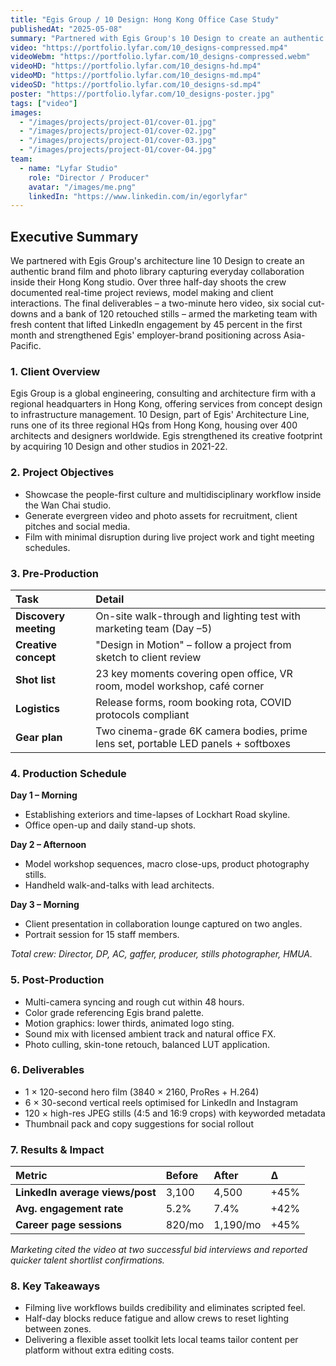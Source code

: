 ---
title: "Egis Group / 10 Design: Hong Kong Office Case Study"
publishedAt: "2025-05-08"
summary: "Partnered with Egis Group's 10 Design to create an authentic brand film and photo library, lifting LinkedIn engagement by 45% and strengthening their employer brand."
video: "https://portfolio.lyfar.com/10_designs-compressed.mp4"
videoWebm: "https://portfolio.lyfar.com/10_designs-compressed.webm"
videoHD: "https://portfolio.lyfar.com/10_designs-hd.mp4"
videoMD: "https://portfolio.lyfar.com/10_designs-md.mp4"
videoSD: "https://portfolio.lyfar.com/10_designs-sd.mp4"
poster: "https://portfolio.lyfar.com/10_designs-poster.jpg"
tags: ["video"]
images:
  - "/images/projects/project-01/cover-01.jpg"
  - "/images/projects/project-01/cover-02.jpg"
  - "/images/projects/project-01/cover-03.jpg"
  - "/images/projects/project-01/cover-04.jpg"
team:
  - name: "Lyfar Studio"
    role: "Director / Producer"
    avatar: "/images/me.png"
    linkedIn: "https://www.linkedin.com/in/egorlyfar"
---

## Executive Summary

We partnered with Egis Group's architecture line 10 Design to create an authentic brand film and photo library capturing everyday collaboration inside their Hong Kong studio. Over three half-day shoots the crew documented real-time project reviews, model making and client interactions. The final deliverables – a two-minute hero video, six social cut-downs and a bank of 120 retouched stills – armed the marketing team with fresh content that lifted LinkedIn engagement by 45 percent in the first month and strengthened Egis' employer-brand positioning across Asia-Pacific.

### 1. Client Overview

Egis Group is a global engineering, consulting and architecture firm with a regional headquarters in Hong Kong, offering services from concept design to infrastructure management. 10 Design, part of Egis' Architecture Line, runs one of its three regional HQs from Hong Kong, housing over 400 architects and designers worldwide. Egis strengthened its creative footprint by acquiring 10 Design and other studios in 2021-22.

### 2. Project Objectives

- Showcase the people-first culture and multidisciplinary workflow inside the Wan Chai studio.
- Generate evergreen video and photo assets for recruitment, client pitches and social media.
- Film with minimal disruption during live project work and tight meeting schedules.

### 3. Pre-Production

| Task                | Detail                                                                       |
| :------------------ | :--------------------------------------------------------------------------- |
| **Discovery meeting** | On-site walk-through and lighting test with marketing team (Day –5)          |
| **Creative concept**  | "Design in Motion" – follow a project from sketch to client review           |
| **Shot list**         | 23 key moments covering open office, VR room, model workshop, café corner    |
| **Logistics**         | Release forms, room booking rota, COVID protocols compliant                  |
| **Gear plan**         | Two cinema-grade 6K camera bodies, prime lens set, portable LED panels + softboxes |

### 4. Production Schedule

**Day 1 – Morning**
- Establishing exteriors and time-lapses of Lockhart Road skyline.
- Office open-up and daily stand-up shots.

**Day 2 – Afternoon**
- Model workshop sequences, macro close-ups, product photography stills.
- Handheld walk-and-talks with lead architects.

**Day 3 – Morning**
- Client presentation in collaboration lounge captured on two angles.
- Portrait session for 15 staff members.

*Total crew: Director, DP, AC, gaffer, producer, stills photographer, HMUA.*

### 5. Post-Production

- Multi-camera syncing and rough cut within 48 hours.
- Color grade referencing Egis brand palette.
- Motion graphics: lower thirds, animated logo sting.
- Sound mix with licensed ambient track and natural office FX.
- Photo culling, skin-tone retouch, balanced LUT application.

### 6. Deliverables

- 1 × 120-second hero film (3840 × 2160, ProRes + H.264)
- 6 × 30-second vertical reels optimised for LinkedIn and Instagram
- 120 × high-res JPEG stills (4:5 and 16:9 crops) with keyworded metadata
- Thumbnail pack and copy suggestions for social rollout

### 7. Results & Impact

| Metric                      | Before  | After     | Δ     |
| :-------------------------- | :------ | :-------- | :---- |
| **LinkedIn average views/post** | 3,100   | 4,500     | +45%  |
| **Avg. engagement rate**      | 5.2%    | 7.4%      | +42%  |
| **Career page sessions**      | 820/mo  | 1,190/mo  | +45%  |

*Marketing cited the video at two successful bid interviews and reported quicker talent shortlist confirmations.*

### 8. Key Takeaways

- Filming live workflows builds credibility and eliminates scripted feel.
- Half-day blocks reduce fatigue and allow crews to reset lighting between zones.
- Delivering a flexible asset toolkit lets local teams tailor content per platform without extra editing costs.
